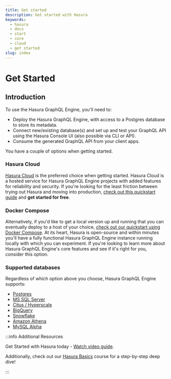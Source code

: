 ```yaml
---
title: Get started
description: Get started with Hasura
keywords:
  - hasura
  - docs
  - start
  - core
  - cloud
  - get started
slug: index
---
```



# <Basics /> Get Started

## Introduction

To use the Hasura GraphQL Engine, you'll need to:

- Deploy the Hasura GraphQL Engine, with access to a Postgres database to store its metadata.
- Connect new/existing database(s) and set up and test your GraphQL API using the Hasura Console UI (also possible via
  CLI or API).
- Consume the generated GraphQL API from your client apps.

You have a couple of options when getting started.

### Hasura Cloud

[Hasura Cloud](https://cloud.hasura.io) is the preferred choice when getting started. Hasura Cloud is a hosted service
for Hasura GraphQL Engine projects with added features for reliability and security. If you're looking for the least
friction between trying out Hasura and moving into production,
[check out this quickstart guide](/getting-started/getting-started-cloud.mdx) and **get started for free**.

### Docker Compose

Alternatively, if you'd like to get a local version up and running that you can eventually deploy to a host of your
choice, [check out our quickstart using Docker Compose](/getting-started/docker-simple.mdx). At its heart, Hasura is
open-source and within minutes you'll have a fully functional Hasura GraphQL Engine instance running locally with which
you can experiment. If you're looking to learn more about Hasura GraphQL Engine's core features and see if it's right
for you, consider this option.

### Supported databases

Regardless of which option above you choose, Hasura GraphQL Engine supports:

- [Postgres](/databases/postgres/index.mdx)
- [MS SQL Server](/databases/ms-sql-server/index.mdx)
- [Citus / Hyperscale](/databases/postgres/citus-hyperscale-postgres/index.mdx)
- [BigQuery](/databases/bigquery/index.mdx)
- [Snowflake](/databases/snowflake/index.mdx)
- [Amazon Athena](/databases/athena/index.mdx)
- [MySQL Alpha](/databases/mysql/index.mdx) 

<!-- Remove the admonition below? -->

:::info Additional Resources

Get Started with Hasura today -
[Watch video guide](https://hasura.io/events/webinar/get-started-with-hasura/?pg=docs&plcmt=body&cta=getting-started&tech=).

Additionally, check out our [Hasura Basics](https://hasura.io/learn/graphql/hasura/introduction/) course for a
step-by-step deep dive!

:::
